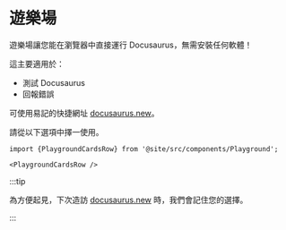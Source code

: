 # 遊樂場

遊樂場讓您能在瀏覽器中直接運行 Docusaurus，無需安裝任何軟體！

這主要適用於：

- 測試 Docusaurus
- 回報錯誤

可使用易記的快捷網址 [docusaurus.new](https://docusaurus.new)。

請從以下選項中擇一使用。

```mdx-code-block
import {PlaygroundCardsRow} from '@site/src/components/Playground';

<PlaygroundCardsRow />
```

:::tip

為方便起見，下次造訪 [docusaurus.new](https://docusaurus.new) 時，我們會記住您的選擇。

:::